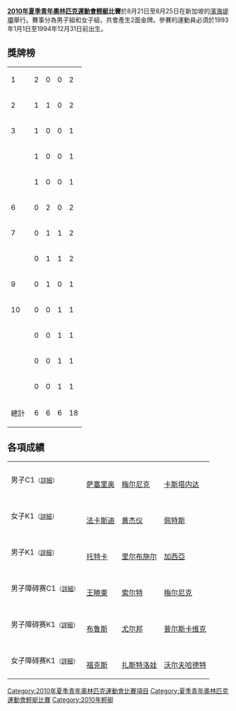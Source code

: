 {{noteTA|G1=Sports}}
'''[[2010年夏季青年奧林匹克運動會|2010年夏季青年奧林匹克運動會]][[輕艇|輕艇]]比賽'''於8月21日至8月25日在新加坡的[[濱海堤壩|濱海堤壩]]舉行。賽事分為男子組和女子組，共會產生2面金牌。參賽的運動員必須於1993年1月1日至1994年12月31日前出生。

==獎牌榜==
{| {{RankedMedalTable}}
|-
| 1 ||align=left|{{flagIOCteam|HUN|2010年夏季青年}}|| 2 || 0 || 0 || 2
|-
| 2 ||align=left|{{flagIOCteam|CHN|2010年夏季青年}}|| 1 || 1 || 0 || 2
|-
| 3 ||align=left|{{flagIOCteam|AUS|2010年夏季青年}}|| 1 || 0 || 0 || 1
|-
|   ||align=left|{{flagIOCteam|CUB|2010年夏季青年}}|| 1 || 0 || 0 || 1
|-
|   ||align=left|{{flagIOCteam|SLO|2010年夏季青年}}|| 1 || 0 || 0 || 1
|-
| 6 ||align=left|{{flagIOCteam|GER|2010年夏季青年}}|| 0 || 2 || 0 || 2
|-
| 7 ||align=left|{{flagIOCteam|CZE|2010年夏季青年}}|| 0 || 1 || 1 || 2
|-
|   ||align=left|{{flagIOCteam|UKR|2010年夏季青年}}|| 0 || 1 || 1 || 2
|-
| 9 ||align=left|{{flagIOCteam|SVK|2010年夏季青年}}|| 0 || 1 || 0 || 1
|-
| 10 ||align=left|{{flagIOCteam|BEL|2010年夏季青年}}|| 0 || 0 || 1 || 1
|-
|   ||align=left|{{flagIOCteam|ESP|2010年夏季青年}}|| 0 || 0 || 1 || 1
|-
|   ||align=left|{{flagIOCteam|MEX|2010年夏季青年}}|| 0 || 0 || 1 || 1
|-
|   ||align=left|{{flagIOCteam|AUT|2010年夏季青年}}|| 0 || 0 || 1 || 1
|- class="sortbottom"
!colspan=2| 總計 || 6 || 6 || 6 || 18
|}

== 各項成績 ==
{| {{MedalistTable|type=項目|columns=1|style=font-size:small;}}
|-
|男子C1<small>（[[2010年夏季奧林匹克青年運動會男子C1皮划艇比賽|詳細]]）</small>
| {{CUB}} <br />[[萨塞里奥|萨塞里奥]]
| {{UKR}} <br />[[梅尔尼克|梅尔尼克]] 
| {{MEX}} <br />[[卡斯塔内达|卡斯塔内达]]
|-
|女子K1<small>（[[2010年夏季奧林匹克青年運動會女子K1皮划艇比賽|詳細]]）</small>
| {{HUN}} <br />[[法卡斯迪|法卡斯迪]]
| {{CHN}} <br />[[黄杰仪|黄杰仪]]
| {{BEL}} <br />[[佩特斯|佩特斯]] 
|-
|男子K1<small>（[[2010年夏季奧林匹克青年運動會男子K1皮划艇比賽|詳細]]）</small>
| {{HUN}} <br />[[托特卡|托特卡]]
| {{GER}} <br />[[里尔布施尔|里尔布施尔]]
| {{ESP}} <br />[[加西亞|加西亞]]
|-
|男子障碍赛C1<small>（[[2010年夏季奧林匹克青年運動會男子障碍赛C1皮划艇比賽|詳細]]）</small>
| {{CHN}} <br />[[王曉東|王曉東]]
| {{GER}} <br />[[索尔特|索尔特]] 
| {{UKR}} <br />[[梅尔尼克|梅尔尼克]]
|-
|男子障碍赛K1<small>（[[2010年夏季奧林匹克青年運動會男子障碍赛K1皮划艇比賽|詳細]]）</small>
| {{SLO}} <br />[[布鲁斯|布鲁斯]]
| {{SVK}} <br />[[尤尔邦|尤尔邦]]
| {{CZE}} <br />[[普尔斯卡维克|普尔斯卡维克]]
|-
|女子障碍赛K1<small>（[[2010年夏季奧林匹克青年運動會女子障碍赛K1皮划艇比賽|詳細]]）</small>
| {{AUS}} <br />[[福克斯|福克斯]]
| {{CZE}} <br />[[扎斯特洛娃|扎斯特洛娃]]
| {{AUT}} <br />[[沃尔夫哈德特|沃尔夫哈德特]]
|}

{{2010年夏季青年奧林匹克運動會項目}}
{{青年奧林匹克運動會輕艇比賽}}
[[Category:2010年夏季青年奧林匹克運動會比賽項目|Category:2010年夏季青年奧林匹克運動會比賽項目]]
[[Category:夏季青年奧林匹克運動會輕艇比賽|Category:夏季青年奧林匹克運動會輕艇比賽]]
[[Category:2010年輕艇|Category:2010年輕艇]]